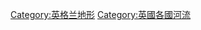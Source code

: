 {{Commonscat|Rivers of England}}

[[Category:英格兰地形|Category:英格兰地形]]
[[Category:英國各國河流|Category:英國各國河流]]